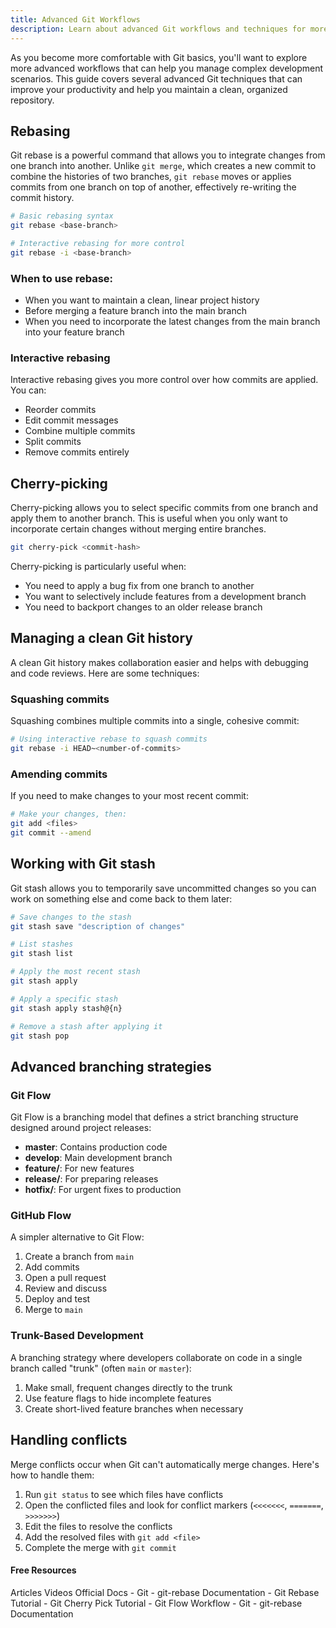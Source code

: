```yaml
---
title: Advanced Git Workflows
description: Learn about advanced Git workflows and techniques for more complex development scenarios
---
```





As you become more comfortable with Git basics, you'll want to explore more advanced workflows that can help you manage complex development scenarios. This guide covers several advanced Git techniques that can improve your productivity and help you maintain a clean, organized repository.

## Rebasing

Git rebase is a powerful command that allows you to integrate changes from one branch into another. Unlike `git merge`, which creates a new commit to combine the histories of two branches, `git rebase` moves or applies commits from one branch on top of another, effectively re-writing the commit history.

```bash
# Basic rebasing syntax
git rebase <base-branch>

# Interactive rebasing for more control
git rebase -i <base-branch>
```

### When to use rebase:

- When you want to maintain a clean, linear project history
- Before merging a feature branch into the main branch
- When you need to incorporate the latest changes from the main branch into your feature branch

### Interactive rebasing

Interactive rebasing gives you more control over how commits are applied. You can:
- Reorder commits
- Edit commit messages
- Combine multiple commits
- Split commits
- Remove commits entirely

## Cherry-picking

Cherry-picking allows you to select specific commits from one branch and apply them to another branch. This is useful when you only want to incorporate certain changes without merging entire branches.

```bash
git cherry-pick <commit-hash>
```

Cherry-picking is particularly useful when:
- You need to apply a bug fix from one branch to another
- You want to selectively include features from a development branch
- You need to backport changes to an older release branch

## Managing a clean Git history

A clean Git history makes collaboration easier and helps with debugging and code reviews. Here are some techniques:

### Squashing commits

Squashing combines multiple commits into a single, cohesive commit:

```bash
# Using interactive rebase to squash commits
git rebase -i HEAD~<number-of-commits>
```

### Amending commits

If you need to make changes to your most recent commit:

```bash
# Make your changes, then:
git add <files>
git commit --amend
```

## Working with Git stash

Git stash allows you to temporarily save uncommitted changes so you can work on something else and come back to them later:

```bash
# Save changes to the stash
git stash save "description of changes"

# List stashes
git stash list

# Apply the most recent stash
git stash apply

# Apply a specific stash
git stash apply stash@{n}

# Remove a stash after applying it
git stash pop
```

## Advanced branching strategies

### Git Flow

Git Flow is a branching model that defines a strict branching structure designed around project releases:

- **master**: Contains production code
- **develop**: Main development branch
- **feature/**: For new features
- **release/**: For preparing releases
- **hotfix/**: For urgent fixes to production

### GitHub Flow

A simpler alternative to Git Flow:

1. Create a branch from `main`
2. Add commits
3. Open a pull request
4. Review and discuss
5. Deploy and test
6. Merge to `main`

### Trunk-Based Development

A branching strategy where developers collaborate on code in a single branch called "trunk" (often `main` or `master`):

1. Make small, frequent changes directly to the trunk
2. Use feature flags to hide incomplete features
3. Create short-lived feature branches when necessary

## Handling conflicts

Merge conflicts occur when Git can't automatically merge changes. Here's how to handle them:

1. Run `git status` to see which files have conflicts
2. Open the conflicted files and look for conflict markers (`<<<<<<<`, `=======`, `>>>>>>>`)
3. Edit the files to resolve the conflicts
4. Add the resolved files with `git add <file>`
5. Complete the merge with `git commit`

#### Free Resources

<Tabs defaultValue="article">
<TabsList>
<TabsTrigger value="article">Articles</TabsTrigger>
<TabsTrigger value="video">Videos</TabsTrigger>
<TabsTrigger value="official">Official Docs</TabsTrigger>
</TabsList>

<TabsContent value="article">
<Note type="note" title="article">
- <Link href="https://git-scm.com/docs/git-rebase">Git - git-rebase Documentation</Link>
- <Link href="https://www.atlassian.com/git/tutorials/rewriting-history/git-rebase">Git Rebase Tutorial</Link>
- <Link href="https://www.atlassian.com/git/tutorials/cherry-pick">Git Cherry Pick Tutorial</Link>
- <Link href="https://www.atlassian.com/git/tutorials/comparing-workflows/gitflow-workflow">Git Flow Workflow</Link>
</Note>
</TabsContent>
<TabsContent value="official">
<Note type="note" title="official" >
- <Link href="https://git-scm.com/docs/git-rebase">Git - git-rebase Documentation</Link>
</Note>
</TabsContent>
</Tabs>
